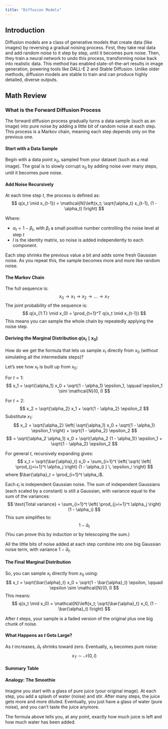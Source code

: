 ```yaml
---
title: "Diffusion Models"  
---
```


## Introduction 

Diffusion models are a class of generative models that create data (like images) by reversing a gradual noising process. First, they take real data and add random noise to it step by step, until it becomes pure noise. Then, they train a neural network to undo this process, transforming noise back into realistic data. This method has enabled state-of-the-art results in image generation, powering tools like DALL-E 2 and Stable Diffusion. Unlike older methods, diffusion models are stable to train and can produce highly detailed, diverse outputs.

## Math Review

### What is the Forward Diffusion Process

The forward diffusion process gradually turns a data sample (such as an image) into pure noise by adding a little bit of random noise at each step. This process is a Markov chain, meaning each step depends only on the previous one.

#### Start with a Data Sample

Begin with a data point $x_0$, sampled from your dataset (such as a real image). The goal is to slowly corrupt $x_0$ by adding noise over many steps, until it becomes pure noise.

#### Add Noise Recursively

At each time step $t$, the process is defined as:
$$
q(x_t \mid x_{t-1}) = \mathcal{N}\left(x_t; \sqrt{\alpha_t} x_{t-1}, (1 - \alpha_t) I\right)
$$

Where:

- $\alpha_t = 1 - \beta_t$, with $\beta_t$ a small positive number controlling the noise level at step $t$  
- $I$ is the identity matrix, so noise is added independently to each component.

\textbf{Intuition:} Each step shrinks the previous value a bit and adds some fresh Gaussian noise. As you repeat this, the sample becomes more and more like random noise.

#### The Markov Chain

The full sequence is:
$$
x_0 \rightarrow x_1 \rightarrow x_2 \rightarrow \ldots \rightarrow x_T
$$
The joint probability of the sequence is:
$$
q(x_{1:T} \mid x_0) = \prod_{t=1}^T q(x_t \mid x_{t-1})
$$
This means you can sample the whole chain by repeatedly applying the noise step.

#### Deriving the Marginal Distribution $q(x_t \mid x_0)$

\textbf{Key Question:} How do we get the formula that lets us sample $x_t$ directly from $x_0$ (without simulating all the intermediate steps)?

\textbf{a. Unrolling the Recursion}

Let’s see how $x_t$ is built up from $x_0$:

For $t = 1$:
$$
x_1 = \sqrt{\alpha_1} x_0 + \sqrt{1 - \alpha_1} \epsilon_1, \qquad \epsilon_1 \sim \mathcal{N}(0, I)
$$

For $t = 2$:
$$
x_2 = \sqrt{\alpha_2} x_1 + \sqrt{1 - \alpha_2} \epsilon_2
$$
Substitute $x_1$:
$$
x_2 = \sqrt{\alpha_2} \left( \sqrt{\alpha_1} x_0 + \sqrt{1 - \alpha_1} \epsilon_1 \right) + \sqrt{1 - \alpha_2} \epsilon_2
$$
$$
= \sqrt{\alpha_2 \alpha_1} x_0 + \sqrt{\alpha_2 (1 - \alpha_1)} \epsilon_1 + \sqrt{1 - \alpha_2} \epsilon_2
$$

For general $t$, recursively expanding gives:
$$
x_t = \sqrt{\bar{\alpha}_t} x_0 + \sum_{i=1}^t \left( \sqrt{ \left( \prod_{j=i+1}^t \alpha_j \right) (1 - \alpha_i) } \, \epsilon_i \right)
$$
where $\bar{\alpha}_t = \prod_{i=1}^t \alpha_i$.

\textbf{b. Combining All the Noise Terms}

Each $\epsilon_i$ is independent Gaussian noise. The sum of independent Gaussians (each scaled by a constant) is still a Gaussian, with variance equal to the sum of the variances:
$$
\text{Total variance} = \sum_{i=1}^t \left( \prod_{j=i+1}^t \alpha_j \right) (1 - \alpha_i)
$$
This sum simplifies to:
$$
1 - \bar{\alpha}_t
$$
(You can prove this by induction or by telescoping the sum.)

\textbf{Key Point:} All the little bits of noise added at each step combine into one big Gaussian noise term, with variance $1 - \bar{\alpha}_t$.

#### The Final Marginal Distribution

So, you can sample $x_t$ directly from $x_0$ using:
$$
x_t = \sqrt{\bar{\alpha}_t} x_0 + \sqrt{1 - \bar{\alpha}_t} \epsilon, \qquad \epsilon \sim \mathcal{N}(0, I)
$$
This means:
$$
q(x_t \mid x_0) = \mathcal{N}\left(x_t; \sqrt{\bar{\alpha}_t} x_0, (1 - \bar{\alpha}_t) I\right)
$$

\textbf{Intuition:} After $t$ steps, your sample is a faded version of the original plus one big chunk of noise.

#### What Happens as $t$ Gets Large?

As $t$ increases, $\bar{\alpha}_t$ shrinks toward zero. Eventually, $x_t$ becomes pure noise:
$$
x_T \sim \mathcal{N}(0, I)
$$

####  Summary Table

\begin{center}
\begin{tabular}{|c|l|l|}
\hline
\textbf{Step} & \textbf{Formula} & \textbf{Explanation} \\
\hline
1 & $x_0$ & Original data sample \\
2 & $q(x_t \mid x_{t-1}) = \mathcal{N}(\sqrt{\alpha_t} x_{t-1}, (1-\alpha_t) I)$ & Add noise at each step \\
3 & $x_t = \sqrt{\bar{\alpha}_t} x_0 + \sqrt{1-\bar{\alpha}_t} \epsilon$ & Direct sampling at step $t$ \\
4 & $q(x_t \mid x_0) = \mathcal{N}(\sqrt{\bar{\alpha}_t} x_0, (1-\bar{\alpha}_t) I)$ & Marginal distribution at step $t$ \\
5 & $x_T \sim \mathcal{N}(0, I)$ & After many steps, pure noise \\
\hline
\end{tabular}
\end{center}

#### Analogy: The Smoothie

Imagine you start with a glass of pure juice (your original image). At each step, you add a splash of water (noise) and stir. After many steps, the juice gets more and more diluted. Eventually, you just have a glass of water (pure noise), and you can’t taste the juice anymore.

The formula above tells you, at any point, exactly how much juice is left and how much water has been added.

\subsection*{Key Takeaways}

\begin{itemize}
    \item The forward diffusion process is just repeatedly adding noise to your data.
    \item Thanks to properties of Gaussian noise, you can always describe the result as a faded original plus a single chunk of noise.
    \item After enough steps, the data becomes indistinguishable from random noise.
\end{itemize}
